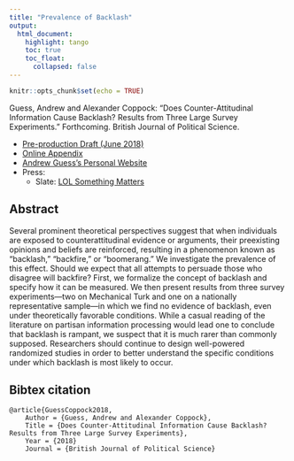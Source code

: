 ```yaml
---
title: "Prevalence of Backlash"
output: 
  html_document:
    highlight: tango
    toc: true
    toc_float:
      collapsed: false
---
```


```r
knitr::opts_chunk$set(echo = TRUE)
```

Guess, Andrew and Alexander Coppock: “Does Counter-Attitudinal Information Cause Backlash? Results from Three Large Survey Experiments.” Forthcoming. British Journal of Political Science.

- [Pre-production Draft (June 2018)](papers/GC_backlash.pdf)
- [Online Appendix](papers/GC_backlash_appendix.pdf)
- [Andrew Guess's Personal Website](https://andyguess.com/)
- Press:
    - Slate: [LOL Something Matters](https://slate.com/health-and-science/2018/01/weve-been-told-were-living-in-a-post-truth-age-dont-believe-it.html)


## Abstract

Several prominent theoretical perspectives suggest that when individuals are exposed to counterattitudinal evidence or arguments, their preexisting opinions and beliefs are reinforced, resulting in a phenomenon known as “backlash,” “backfire,” or “boomerang.” We investigate the prevalence of this effect. Should we expect that all attempts to persuade those who disagree will backfire? First, we formalize the concept of backlash and specify how it can be measured. We then present results from three survey experiments—two on Mechanical Turk and one on a nationally representative sample—in which we find no evidence of backlash, even under theoretically favorable conditions. While a casual reading of the literature on partisan information processing would lead one to conclude that backlash is rampant, we suspect that it is much rarer than commonly supposed. Researchers should continue to design well-powered randomized studies in order to better understand the specific conditions under
which backlash is most likely to occur.

## Bibtex citation

```
@article{GuessCoppock2018,
	Author = {Guess, Andrew and Alexander Coppock},
	Title = {Does Counter-Attitudinal Information Cause Backlash?
Results from Three Large Survey Experiments},
	Year = {2018}
	Journal = {British Journal of Political Science}
```
